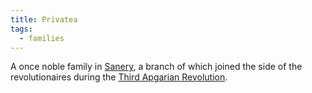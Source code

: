 ```yaml
---
title: Privatea
tags:
  - families
---
```


A once noble family in [Sanery](/locations/sanery/), a branch of which
joined the side of the revolutionaires during the
[Third Apgarian Revolution](/events/third-apgarian-revolution/).
